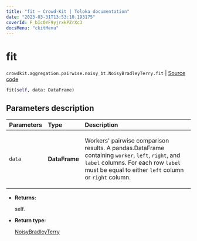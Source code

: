 ```yaml
---
title: "fit — Crowd-Kit | Toloka documentation"
date: "2023-03-31T13:53:10.193175"
coverId: F_bIcOYF9yjrxkPZrXc3
docsMenu: "ckitMenu"
---
```


# fit

`crowdkit.aggregation.pairwise.noisy_bt.NoisyBradleyTerry.fit` | [Source code](https://github.com/Toloka/crowd-kit/blob/v1.2.1/crowdkit/aggregation/pairwise/noisy_bt.py#L69)

```python
fit(self, data: DataFrame)
```

## Parameters description

| Parameters | Type | Description |
| :----------| :----| :-----------|
`data`|**DataFrame**|<p>Workers' pairwise comparison results. A pandas.DataFrame containing `worker`, `left`, `right`, and `label` columns. For each row `label` must be equal to either `left` column or `right` column.</p>

* **Returns:**

  self.

* **Return type:**

  [NoisyBradleyTerry](/docs/crowd-kit/reference/crowdkit.aggregation.pairwise.noisy_bt.NoisyBradleyTerry)